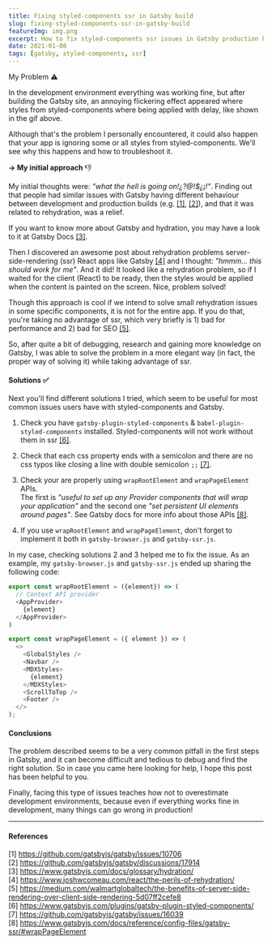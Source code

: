 ```yaml
---
title: Fixing styled-components ssr in Gatsby build
slug: fixing-styled-components-ssr-in-gatsby-build
featureImg: img.png
excerpt: How to fix styled-components ssr issues in Gatsby production build.
date: 2021-01-08
tags: [gatsby, styled-components, ssr]
---
```


<SH4 margin="0 0 1rem" className="readable-title">My Problem ⚠️</SH4>

In the development environment everything was working fine, but after building the Gatsby site, an annoying flickering effect appeared where styles from styled-components where being applied with delay, like shown in the gif above.

Although that's the problem I personally encountered, it could also happen that your app is ignoring some or all styles from styled-components. 
We'll see why this happens and how to troubleshoot it.

**&rarr; My initial approach** 👎<br />

My initial thoughts were: *"what the hell is going on!¿?@!$¿¡!"*.
Finding out that people had similar issues with Gatsby having different behaviour 
between development and production builds (e.g. [[1]](https://github.com/gatsbyjs/gatsby/issues/10706), [[2]](https://github.com/gatsbyjs/gatsby/discussions/17914)), and that it was related to rehydration, was a relief.

If you want to know more about Gatsby and hydration, you may have a look to it at Gatsby Docs [[3]](https://www.gatsbyjs.com/docs/glossary/hydration/).

Then I discovered an awesome post about rehydration problems server-side-rendering (ssr) React apps like Gatsby 
[[4]](https://www.joshwcomeau.com/react/the-perils-of-rehydration/) and I thought: *"hmmm... this should work for me"*. And it did!
It looked like a rehydration problem, so if I waited for the client (React) to be ready, then the styles would be 
applied when the content is painted on the screen. Nice, problem solved!

Though this approach is cool if we intend to solve small rehydration issues in some specific components, it is not for the entire app.
If you do that, you're taking no advantage of ssr, which very briefly is 1) bad for performance and 2) bad for SEO [[5]](https://medium.com/walmartglobaltech/the-benefits-of-server-side-rendering-over-client-side-rendering-5d07ff2cefe8).

So, after quite a bit of debugging, research and gaining more knowledge on Gatsby, I was able to 
solve the problem in a more elegant way (in fact, the proper way of solving it) while taking advantage of ssr.

#### Solutions ✅
Next you'll find different solutions I tried, which seem to be useful for most common issues users have with styled-components and Gatsby.

1. Check you have `gatsby-plugin-styled-components` & `babel-plugin-styled-components` installed. Styled-components will not work without them in ssr [[6]](https://www.gatsbyjs.com/plugins/gatsby-plugin-styled-components/).<br />

2. Check that each css property ends with a semicolon and there are no css typos like closing a line 
with double semicolon `;;` [[7]](https://github.com/gatsbyjs/gatsby/issues/16039). 

3. Check your are properly using `wrapRootElement` and `wrapPageElement` APIs.<br />
The first is *"useful to set up any Provider components that will wrap 
your application"* and the second one *"set persistent UI elements around pages"*. See Gatsby docs for more info about those APIs [[8]](https://www.gatsbyjs.com/docs/reference/config-files/gatsby-ssr/#wrapPageElement).

4. If you use `wrapRootElement` and `wrapPageElement`, don't forget to implement it both in `gatsby-browser.js` and `gatsby-ssr.js`.<br />

In my case, checking solutions 2 and 3 helped me to fix the issue. As an example, my `gatsby-browser.js` and `gatsby-ssr.js` ended up sharing the following code:

```javascript
export const wrapRootElement = ({element}) => (
  // Context API provider
  <AppProvider>
    {element}
  </AppProvider>
)

export const wrapPageElement = ({ element }) => (
  <>
    <GlobalStyles />
    <Navbar />
    <MDXStyles>
      {element}
    </MDXStyles>
    <ScrollToTop />
    <Footer />
  </>
);
```

#### Conclusions
The problem described seems to be a very common pitfall in the first steps in Gatsby, and it can become difficult and tedious to debug and find the right solution. So in case you came here looking for help, I hope this post has been helpful to you.

Finally, facing this type of issues teaches how not to overestimate development environments, because even if everything works fine in development, many things can go wrong in production!

---

#### References
[1] https://github.com/gatsbyjs/gatsby/issues/10706<br />
[2] https://github.com/gatsbyjs/gatsby/discussions/17914<br />
[3] https://www.gatsbyjs.com/docs/glossary/hydration/<br />
[4] https://www.joshwcomeau.com/react/the-perils-of-rehydration/<br />
[5] https://medium.com/walmartglobaltech/the-benefits-of-server-side-rendering-over-client-side-rendering-5d07ff2cefe8<br />
[6] https://www.gatsbyjs.com/plugins/gatsby-plugin-styled-components/<br />
[7] https://github.com/gatsbyjs/gatsby/issues/16039<br />
[8] https://www.gatsbyjs.com/docs/reference/config-files/gatsby-ssr/#wrapPageElement


